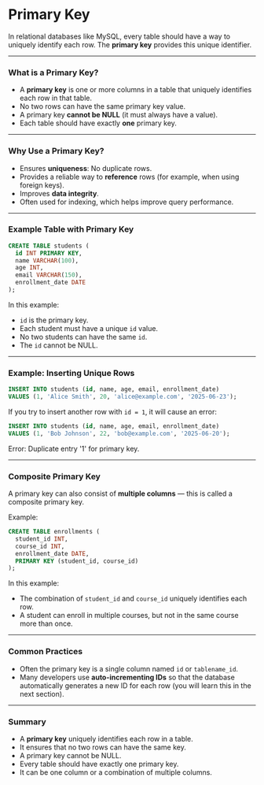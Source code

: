 # Primary Key

In relational databases like MySQL, every table should have a way to uniquely identify each row.
The **primary key** provides this unique identifier.

---

### What is a Primary Key?

- A **primary key** is one or more columns in a table that uniquely identifies each row in that table.
- No two rows can have the same primary key value.
- A primary key **cannot be NULL** (it must always have a value).
- Each table should have exactly **one** primary key.

---

### Why Use a Primary Key?

- Ensures **uniqueness**: No duplicate rows.
- Provides a reliable way to **reference** rows (for example, when using foreign keys).
- Improves **data integrity**.
- Often used for indexing, which helps improve query performance.

---

### Example Table with Primary Key

```sql
CREATE TABLE students (
  id INT PRIMARY KEY,
  name VARCHAR(100),
  age INT,
  email VARCHAR(150),
  enrollment_date DATE
);
```

In this example:

- `id` is the primary key.
- Each student must have a unique `id` value.
- No two students can have the same `id`.
- The `id` cannot be NULL.

---

### Example: Inserting Unique Rows

```sql
INSERT INTO students (id, name, age, email, enrollment_date)
VALUES (1, 'Alice Smith', 20, 'alice@example.com', '2025-06-23');
```

If you try to insert another row with `id = 1`, it will cause an error:

```sql
INSERT INTO students (id, name, age, email, enrollment_date)
VALUES (1, 'Bob Johnson', 22, 'bob@example.com', '2025-06-20');
```

Error: Duplicate entry '1' for primary key.

---

### Composite Primary Key

A primary key can also consist of **multiple columns** — this is called a composite primary key.

Example:

```sql
CREATE TABLE enrollments (
  student_id INT,
  course_id INT,
  enrollment_date DATE,
  PRIMARY KEY (student_id, course_id)
);
```

In this example:

- The combination of `student_id` and `course_id` uniquely identifies each row.
- A student can enroll in multiple courses, but not in the same course more than once.

---

### Common Practices

- Often the primary key is a single column named `id` or `tablename_id`.
- Many developers use **auto-incrementing IDs** so that the database automatically generates a new ID for each row (you will learn this in the next section).

---

### Summary

- A **primary key** uniquely identifies each row in a table.
- It ensures that no two rows can have the same key.
- A primary key cannot be NULL.
- Every table should have exactly one primary key.
- It can be one column or a combination of multiple columns.
